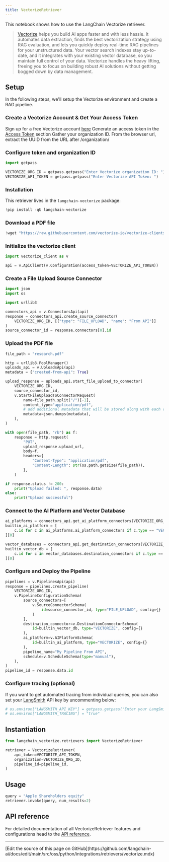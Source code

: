 ```yaml
---
title: VectorizeRetriever
---
```


This notebook shows how to use the LangChain Vectorize retriever.

> [Vectorize](https://vectorize.io/) helps you build AI apps faster and with less hassle.
> It automates data extraction, finds the best vectorization strategy using RAG evaluation,
> and lets you quickly deploy real-time RAG pipelines for your unstructured data.
> Your vector search indexes stay up-to-date, and it integrates with your existing vector database,
> so you maintain full control of your data.
> Vectorize handles the heavy lifting, freeing you to focus on building robust AI solutions without getting bogged down by data management.

## Setup

In the following steps, we'll setup the Vectorize environment and create a RAG pipeline.

### Create a Vectorize Account & Get Your Access Token

Sign up for a free Vectorize account [here](https://platform.vectorize.io/)
Generate an access token in the [Access Token](https://docs.vectorize.io/rag-pipelines/retrieval-endpoint#access-tokens) section
Gather your organization ID. From the browser url, extract the UUID from the URL after /organization/

### Configure token and organization ID

```python
import getpass

VECTORIZE_ORG_ID = getpass.getpass("Enter Vectorize organization ID: ")
VECTORIZE_API_TOKEN = getpass.getpass("Enter Vectorize API Token: ")
```

### Installation

This retriever lives in the `langchain-vectorize` package:

```python
!pip install -qU langchain-vectorize
```

### Download a PDF file

```python
!wget "https://raw.githubusercontent.com/vectorize-io/vectorize-clients/refs/tags/python-0.1.3/tests/python/tests/research.pdf"
```

### Initialize the vectorize client

```python
import vectorize_client as v

api = v.ApiClient(v.Configuration(access_token=VECTORIZE_API_TOKEN))
```

### Create a File Upload Source Connector

```python
import json
import os

import urllib3

connectors_api = v.ConnectorsApi(api)
response = connectors_api.create_source_connector(
    VECTORIZE_ORG_ID, [{"type": "FILE_UPLOAD", "name": "From API"}]
)
source_connector_id = response.connectors[0].id
```

### Upload the PDF file

```python
file_path = "research.pdf"

http = urllib3.PoolManager()
uploads_api = v.UploadsApi(api)
metadata = {"created-from-api": True}

upload_response = uploads_api.start_file_upload_to_connector(
    VECTORIZE_ORG_ID,
    source_connector_id,
    v.StartFileUploadToConnectorRequest(
        name=file_path.split("/")[-1],
        content_type="application/pdf",
        # add additional metadata that will be stored along with each chunk in the vector database
        metadata=json.dumps(metadata),
    ),
)

with open(file_path, "rb") as f:
    response = http.request(
        "PUT",
        upload_response.upload_url,
        body=f,
        headers={
            "Content-Type": "application/pdf",
            "Content-Length": str(os.path.getsize(file_path)),
        },
    )

if response.status != 200:
    print("Upload failed: ", response.data)
else:
    print("Upload successful")
```

### Connect to the AI Platform and Vector Database

```python
ai_platforms = connectors_api.get_ai_platform_connectors(VECTORIZE_ORG_ID)
builtin_ai_platform = [
    c.id for c in ai_platforms.ai_platform_connectors if c.type == "VECTORIZE"
][0]

vector_databases = connectors_api.get_destination_connectors(VECTORIZE_ORG_ID)
builtin_vector_db = [
    c.id for c in vector_databases.destination_connectors if c.type == "VECTORIZE"
][0]
```

### Configure and Deploy the Pipeline

```python
pipelines = v.PipelinesApi(api)
response = pipelines.create_pipeline(
    VECTORIZE_ORG_ID,
    v.PipelineConfigurationSchema(
        source_connectors=[
            v.SourceConnectorSchema(
                id=source_connector_id, type="FILE_UPLOAD", config={}
            )
        ],
        destination_connector=v.DestinationConnectorSchema(
            id=builtin_vector_db, type="VECTORIZE", config={}
        ),
        ai_platform=v.AIPlatformSchema(
            id=builtin_ai_platform, type="VECTORIZE", config={}
        ),
        pipeline_name="My Pipeline From API",
        schedule=v.ScheduleSchema(type="manual"),
    ),
)
pipeline_id = response.data.id
```

### Configure tracing (optional)

If you want to get automated tracing from individual queries, you can also set your [LangSmith](https://docs.smith.langchain.com/) API key by uncommenting below:

```python
# os.environ["LANGSMITH_API_KEY"] = getpass.getpass("Enter your LangSmith API key: ")
# os.environ["LANGSMITH_TRACING"] = "true"
```

## Instantiation

```python
from langchain_vectorize.retrievers import VectorizeRetriever

retriever = VectorizeRetriever(
    api_token=VECTORIZE_API_TOKEN,
    organization=VECTORIZE_ORG_ID,
    pipeline_id=pipeline_id,
)
```

## Usage

```python
query = "Apple Shareholders equity"
retriever.invoke(query, num_results=2)
```

## API reference

For detailed documentation of all VectorizeRetriever features and configurations head to the [API reference](https://python.langchain.com/api_reference/vectorize/langchain_vectorize.retrievers.VectorizeRetriever.html).

---

<Callout icon="pen-to-square" iconType="regular">
  [Edit the source of this page on GitHub](https://github.com/langchain-ai/docs/edit/main/src/oss/python/integrations/retrievers/vectorize.mdx)
</Callout>
